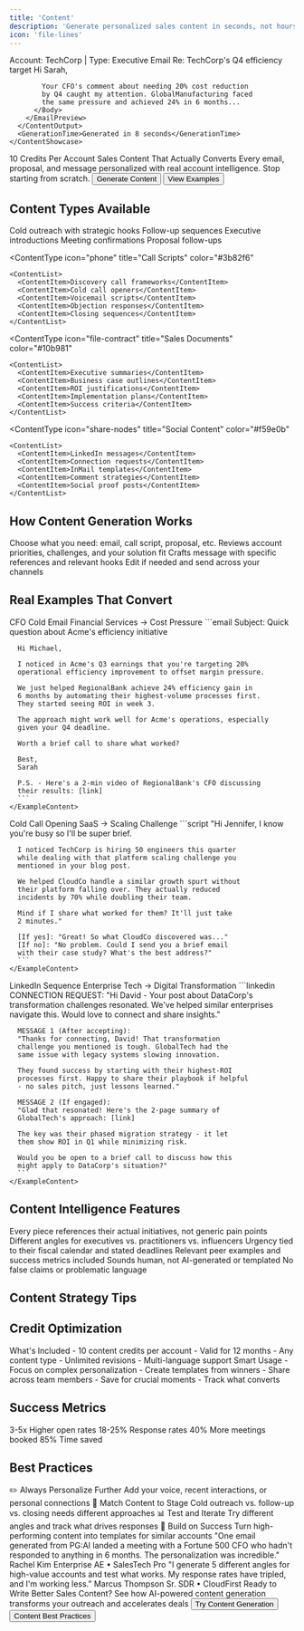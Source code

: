 ```yaml
---
title: 'Content'
description: 'Generate personalized sales content in seconds, not hours'
icon: 'file-lines'
---
```


<Hero>
  <HeroMedia>
    <ContentShowcase>
      <ContentInput>Account: TechCorp | Type: Executive Email</ContentInput>
      <ContentOutput>
        <EmailPreview>
          <Subject>Re: TechCorp's Q4 efficiency target</Subject>
          <Body>
            Hi Sarah,
            
            Your CFO's comment about needing 20% cost reduction 
            by Q4 caught my attention. GlobalManufacturing faced 
            the same pressure and achieved 24% in 6 months...
          </Body>
        </EmailPreview>
      </ContentOutput>
      <GenerationTime>Generated in 8 seconds</GenerationTime>
    </ContentShowcase>
  </HeroMedia>
  <HeroContent>
    <HeroBadge>10 Credits Per Account</HeroBadge>
    <HeroTitle>Sales Content That Actually Converts</HeroTitle>
    <HeroDescription>
      Every email, proposal, and message personalized with real account intelligence. Stop starting from scratch.
    </HeroDescription>
    <HeroActions>
      <Button size="lg">Generate Content</Button>
      <Button size="lg" variant="outline">View Examples</Button>
    </HeroActions>
  </HeroContent>
</Hero>

## Content Types Available

<ContentTypeGrid>
  <ContentType 
    icon="envelope" 
    title="Email Templates"
    color="#7c3aed"
  >
    <ContentList>
      <ContentItem>Cold outreach with strategic hooks</ContentItem>
      <ContentItem>Follow-up sequences</ContentItem>
      <ContentItem>Executive introductions</ContentItem>
      <ContentItem>Meeting confirmations</ContentItem>
      <ContentItem>Proposal follow-ups</ContentItem>
    </ContentList>
  </ContentType>
  
  <ContentType 
    icon="phone" 
    title="Call Scripts"
    color="#3b82f6"
  >
    <ContentList>
      <ContentItem>Discovery call frameworks</ContentItem>
      <ContentItem>Cold call openers</ContentItem>
      <ContentItem>Voicemail scripts</ContentItem>
      <ContentItem>Objection responses</ContentItem>
      <ContentItem>Closing sequences</ContentItem>
    </ContentList>
  </ContentType>
  
  <ContentType 
    icon="file-contract" 
    title="Sales Documents"
    color="#10b981"
  >
    <ContentList>
      <ContentItem>Executive summaries</ContentItem>
      <ContentItem>Business case outlines</ContentItem>
      <ContentItem>ROI justifications</ContentItem>
      <ContentItem>Implementation plans</ContentItem>
      <ContentItem>Success criteria</ContentItem>
    </ContentList>
  </ContentType>
  
  <ContentType 
    icon="share-nodes" 
    title="Social Content"
    color="#f59e0b"
  >
    <ContentList>
      <ContentItem>LinkedIn messages</ContentItem>
      <ContentItem>Connection requests</ContentItem>
      <ContentItem>InMail templates</ContentItem>
      <ContentItem>Comment strategies</ContentItem>
      <ContentItem>Social proof posts</ContentItem>
    </ContentList>
  </ContentType>
</ContentTypeGrid>

## How Content Generation Works

<ProcessFlow>
  <ProcessStep number="1" title="Select Content Type">
    Choose what you need: email, call script, proposal, etc.
  </ProcessStep>
  <ProcessStep number="2" title="AI Context Analysis">
    Reviews account priorities, challenges, and your solution fit
  </ProcessStep>
  <ProcessStep number="3" title="Personalization Engine">
    Crafts message with specific references and relevant hooks
  </ProcessStep>
  <ProcessStep number="4" title="Review & Deploy">
    Edit if needed and send across your channels
  </ProcessStep>
</ProcessFlow>

## Real Examples That Convert

<ExampleShowcase>
  <ExampleCard type="email" badge="38% Response Rate">
    <ExampleHeader>
      <ExampleTitle>CFO Cold Email</ExampleTitle>
      <ExampleMeta>Financial Services → Cost Pressure</ExampleMeta>
    </ExampleHeader>
    <ExampleContent>
      ```email
      Subject: Quick question about Acme's efficiency initiative
      
      Hi Michael,
      
      I noticed in Acme's Q3 earnings that you're targeting 20% 
      operational efficiency improvement to offset margin pressure.
      
      We just helped RegionalBank achieve 24% efficiency gain in 
      6 months by automating their highest-volume processes first. 
      They started seeing ROI in week 3.
      
      The approach might work well for Acme's operations, especially 
      given your Q4 deadline.
      
      Worth a brief call to share what worked?
      
      Best,
      Sarah
      
      P.S. - Here's a 2-min video of RegionalBank's CFO discussing 
      their results: [link]
      ```
    </ExampleContent>
  </ExampleCard>
  
  <ExampleCard type="call" badge="Booked 7 Meetings">
    <ExampleHeader>
      <ExampleTitle>Cold Call Opening</ExampleTitle>
      <ExampleMeta>SaaS → Scaling Challenge</ExampleMeta>
    </ExampleHeader>
    <ExampleContent>
      ```script
      "Hi Jennifer, I know you're busy so I'll be super brief.
      
      I noticed TechCorp is hiring 50 engineers this quarter 
      while dealing with that platform scaling challenge you 
      mentioned in your blog post.
      
      We helped CloudCo handle a similar growth spurt without 
      their platform falling over. They actually reduced 
      incidents by 70% while doubling their team.
      
      Mind if I share what worked for them? It'll just take 
      2 minutes."
      
      [If yes]: "Great! So what CloudCo discovered was..."
      [If no]: "No problem. Could I send you a brief email 
      with their case study? What's the best address?"
      ```
    </ExampleContent>
  </ExampleCard>
  
  <ExampleCard type="social" badge="5 Qualified Leads">
    <ExampleHeader>
      <ExampleTitle>LinkedIn Sequence</ExampleTitle>
      <ExampleMeta>Enterprise Tech → Digital Transformation</ExampleMeta>
    </ExampleHeader>
    <ExampleContent>
      ```linkedin
      CONNECTION REQUEST:
      "Hi David - Your post about DataCorp's transformation 
      challenges resonated. We've helped similar enterprises 
      navigate this. Would love to connect and share insights."
      
      MESSAGE 1 (After accepting):
      "Thanks for connecting, David! That transformation 
      challenge you mentioned is tough. GlobalTech had the 
      same issue with legacy systems slowing innovation.
      
      They found success by starting with their highest-ROI 
      processes first. Happy to share their playbook if helpful 
      - no sales pitch, just lessons learned."
      
      MESSAGE 2 (If engaged):
      "Glad that resonated! Here's the 2-page summary of 
      GlobalTech's approach: [link]
      
      The key was their phased migration strategy - it let 
      them show ROI in Q1 while minimizing risk.
      
      Would you be open to a brief call to discuss how this 
      might apply to DataCorp's situation?"
      ```
    </ExampleContent>
  </ExampleCard>
</ExampleShowcase>

## Content Intelligence Features

<IntelligenceFeatures>
  <Feature icon="brain" title="Context Awareness">
    Every piece references their actual initiatives, not generic pain points
  </Feature>
  <Feature icon="users" title="Persona Targeting">
    Different angles for executives vs. practitioners vs. influencers
  </Feature>
  <Feature icon="clock" title="Timing Optimization">
    Urgency tied to their fiscal calendar and stated deadlines
  </Feature>
  <Feature icon="trophy" title="Proof Points">
    Relevant peer examples and success metrics included
  </Feature>
  <Feature icon="message" title="Natural Language">
    Sounds human, not AI-generated or templated
  </Feature>
  <Feature icon="shield" title="Compliance Ready">
    No false claims or problematic language
  </Feature>
</IntelligenceFeatures>

## Content Strategy Tips

<StrategyCards>
  <StrategyCard 
    icon="target" 
    title="High-Value Accounts"
    description="Use credits for strategic deals where personalization matters most"
  />
  <StrategyCard 
    icon="template" 
    title="Create Templates"
    description="Turn successful content into reusable frameworks"
  />
  <StrategyCard 
    icon="flask" 
    title="Test Variations"
    description="Generate multiple angles to see what resonates"
  />
  <StrategyCard 
    icon="chart-line" 
    title="Track Performance"
    description="Measure what content drives engagement"
  />
</StrategyCards>

## Credit Optimization

<CreditGuide>
  <CreditSection>
    <CreditIcon><Icon icon="sparkles" /></CreditIcon>
    <CreditContent>
      <CreditTitle>What's Included</CreditTitle>
      <CreditDetails>
        - 10 content credits per account
        - Valid for 12 months
        - Any content type
        - Unlimited revisions
        - Multi-language support
      </CreditDetails>
    </CreditContent>
  </CreditSection>
  
  <CreditSection>
    <CreditIcon><Icon icon="lightbulb" /></CreditIcon>
    <CreditContent>
      <CreditTitle>Smart Usage</CreditTitle>
      <CreditDetails>
        - Focus on complex personalization
        - Create templates from winners
        - Share across team members
        - Save for crucial moments
        - Track what converts
      </CreditDetails>
    </CreditContent>
  </CreditSection>
</CreditGuide>

## Success Metrics

<MetricShowcase>
  <Metric>
    <MetricIcon><Icon icon="envelope-open" /></MetricIcon>
    <MetricStats>
      <MetricNumber>3-5x</MetricNumber>
      <MetricLabel>Higher open rates</MetricLabel>
    </MetricStats>
  </Metric>
  <Metric>
    <MetricIcon><Icon icon="reply" /></MetricIcon>
    <MetricStats>
      <MetricNumber>18-25%</MetricNumber>
      <MetricLabel>Response rates</MetricLabel>
    </MetricStats>
  </Metric>
  <Metric>
    <MetricIcon><Icon icon="calendar-check" /></MetricIcon>
    <MetricStats>
      <MetricNumber>40%</MetricNumber>
      <MetricLabel>More meetings booked</MetricLabel>
    </MetricStats>
  </Metric>
  <Metric>
    <MetricIcon><Icon icon="timer" /></MetricIcon>
    <MetricStats>
      <MetricNumber>85%</MetricNumber>
      <MetricLabel>Time saved</MetricLabel>
    </MetricStats>
  </Metric>
</MetricShowcase>

## Best Practices

<BestPracticeGrid>
  <BestPractice>
    <BestPracticeIcon>✏️</BestPracticeIcon>
    <BestPracticeContent>
      <BestPracticeTitle>Always Personalize Further</BestPracticeTitle>
      <BestPracticeText>
        Add your voice, recent interactions, or personal connections
      </BestPracticeText>
    </BestPracticeContent>
  </BestPractice>
  
  <BestPractice>
    <BestPracticeIcon>🎯</BestPracticeIcon>
    <BestPracticeContent>
      <BestPracticeTitle>Match Content to Stage</BestPracticeTitle>
      <BestPracticeText>
        Cold outreach vs. follow-up vs. closing needs different approaches
      </BestPracticeText>
    </BestPracticeContent>
  </BestPractice>
  
  <BestPractice>
    <BestPracticeIcon>📊</BestPracticeIcon>
    <BestPracticeContent>
      <BestPracticeTitle>Test and Iterate</BestPracticeTitle>
      <BestPracticeText>
        Try different angles and track what drives responses
      </BestPracticeText>
    </BestPracticeContent>
  </BestPractice>
  
  <BestPractice>
    <BestPracticeIcon>🔄</BestPracticeIcon>
    <BestPracticeContent>
      <BestPracticeTitle>Build on Success</BestPracticeTitle>
      <BestPracticeText>
        Turn high-performing content into templates for similar accounts
      </BestPracticeText>
    </BestPracticeContent>
  </BestPractice>
</BestPracticeGrid>

<Testimonials>
  <TestimonialCard>
    <TestimonialQuote>
      "One email generated from PG:AI landed a meeting with a Fortune 500 
      CFO who hadn't responded to anything in 6 months. The personalization 
      was incredible."
    </TestimonialQuote>
    <TestimonialAuthor>
      <AuthorName>Rachel Kim</AuthorName>
      <AuthorRole>Enterprise AE • SalesTech Pro</AuthorRole>
    </TestimonialAuthor>
  </TestimonialCard>
  
  <TestimonialCard>
    <TestimonialQuote>
      "I generate 5 different angles for high-value accounts and test what 
      works. My response rates have tripled, and I'm working less."
    </TestimonialQuote>
    <TestimonialAuthor>
      <AuthorName>Marcus Thompson</AuthorName>
      <AuthorRole>Sr. SDR • CloudFirst</AuthorRole>
    </TestimonialAuthor>
  </TestimonialCard>
</Testimonials>

<CTA variant="primary">
  <CTAContent>
    <CTATitle>Ready to Write Better Sales Content?</CTATitle>
    <CTADescription>
      See how AI-powered content generation transforms your outreach and accelerates deals
    </CTADescription>
    <CTAActions>
      <Button size="lg" icon="magic">Try Content Generation</Button>
      <Button size="lg" variant="outline" icon="book">Content Best Practices</Button>
    </CTAActions>
  </CTAContent>
</CTA>